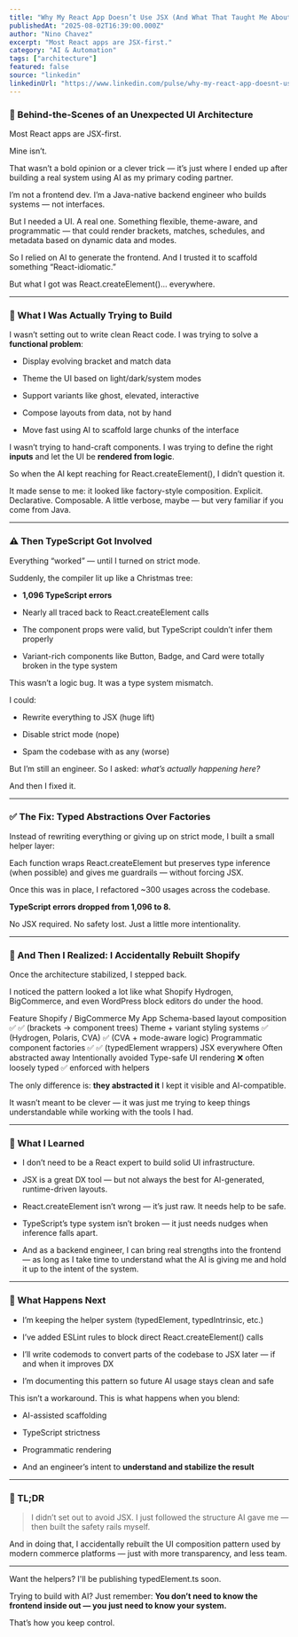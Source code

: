 ```yaml
---
title: "Why My React App Doesn’t Use JSX (And What That Taught Me About Building with AI)"
publishedAt: "2025-08-02T16:39:00.000Z"
author: "Nino Chavez"
excerpt: "Most React apps are JSX-first."
category: "AI & Automation"
tags: ["architecture"]
featured: false
source: "linkedin"
linkedinUrl: "https://www.linkedin.com/pulse/why-my-react-app-doesnt-use-jsx-what-taught-me-building-nino-chavez-6e1ic"
---
```


### 🧵 Behind-the-Scenes of an Unexpected UI Architecture

Most React apps are JSX-first.

Mine isn’t.

That wasn’t a bold opinion or a clever trick — it’s just where I ended up after building a real system using AI as my primary coding partner.

I’m not a frontend dev. I’m a Java-native backend engineer who builds systems — not interfaces.

But I needed a UI. A real one. Something flexible, theme-aware, and programmatic — that could render brackets, matches, schedules, and metadata based on dynamic data and modes.

So I relied on AI to generate the frontend. And I trusted it to scaffold something “React-idiomatic.”

But what I got was React.createElement()… everywhere.

* * *

### 🧠 What I Was Actually Trying to Build

I wasn’t setting out to write clean React code. I was trying to solve a **functional problem**:

-   Display evolving bracket and match data
    
-   Theme the UI based on light/dark/system modes
    
-   Support variants like ghost, elevated, interactive
    
-   Compose layouts from data, not by hand
    
-   Move fast using AI to scaffold large chunks of the interface
    

I wasn’t trying to hand-craft components. I was trying to define the right **inputs** and let the UI be **rendered from logic**.

So when the AI kept reaching for React.createElement(), I didn’t question it.

It made sense to me: it looked like factory-style composition. Explicit. Declarative. Composable. A little verbose, maybe — but very familiar if you come from Java.

* * *

### ⚠️ Then TypeScript Got Involved

Everything “worked” — until I turned on strict mode.

Suddenly, the compiler lit up like a Christmas tree:

-   **1,096 TypeScript errors**
    
-   Nearly all traced back to React.createElement calls
    
-   The component props were valid, but TypeScript couldn’t infer them properly
    
-   Variant-rich components like Button, Badge, and Card were totally broken in the type system
    

This wasn’t a logic bug. It was a type system mismatch.

I could:

-   Rewrite everything to JSX (huge lift)
    
-   Disable strict mode (nope)
    
-   Spam the codebase with as any (worse)
    

But I’m still an engineer. So I asked: *what’s actually happening here?*

And then I fixed it.

* * *

### ✅ The Fix: Typed Abstractions Over Factories

Instead of rewriting everything or giving up on strict mode, I built a small helper layer:

Each function wraps React.createElement but preserves type inference (when possible) and gives me guardrails — without forcing JSX.

Once this was in place, I refactored ~300 usages across the codebase.

**TypeScript errors dropped from 1,096 to 8.**

No JSX required. No safety lost. Just a little more intentionality.

* * *

### 🏪 And Then I Realized: I Accidentally Rebuilt Shopify

Once the architecture stabilized, I stepped back.

I noticed the pattern looked a lot like what Shopify Hydrogen, BigCommerce, and even WordPress block editors do under the hood.

Feature Shopify / BigCommerce My App Schema-based layout composition ✅ ✅ (brackets → component trees) Theme + variant styling systems ✅ (Hydrogen, Polaris, CVA) ✅ (CVA + mode-aware logic) Programmatic component factories ✅ ✅ (typedElement wrappers) JSX everywhere Often abstracted away Intentionally avoided Type-safe UI rendering ❌ often loosely typed ✅ enforced with helpers

The only difference is: **they abstracted it** I kept it visible and AI-compatible.

It wasn’t meant to be clever — it was just me trying to keep things understandable while working with the tools I had.

* * *

### 🧠 What I Learned

-   I don’t need to be a React expert to build solid UI infrastructure.
    
-   JSX is a great DX tool — but not always the best for AI-generated, runtime-driven layouts.
    
-   React.createElement isn’t wrong — it’s just raw. It needs help to be safe.
    
-   TypeScript’s type system isn’t broken — it just needs nudges when inference falls apart.
    
-   And as a backend engineer, I can bring real strengths into the frontend — as long as I take time to understand what the AI is giving me and hold it up to the intent of the system.
    

* * *

### 🚀 What Happens Next

-   I’m keeping the helper system (typedElement, typedIntrinsic, etc.)
    
-   I’ve added ESLint rules to block direct React.createElement() calls
    
-   I’ll write codemods to convert parts of the codebase to JSX later — if and when it improves DX
    
-   I’m documenting this pattern so future AI usage stays clean and safe
    

This isn’t a workaround. This is what happens when you blend:

-   AI-assisted scaffolding
    
-   TypeScript strictness
    
-   Programmatic rendering
    
-   And an engineer’s intent to **understand and stabilize the result**
    

* * *

### 🧬 TL;DR

> I didn’t set out to avoid JSX. I just followed the structure AI gave me — then built the safety rails myself.

And in doing that, I accidentally rebuilt the UI composition pattern used by modern commerce platforms — just with more transparency, and less team.

* * *

Want the helpers? I'll be publishing typedElement.ts soon.

Trying to build with AI? Just remember: **You don’t need to know the frontend inside out — you just need to know your system.**

That’s how you keep control.